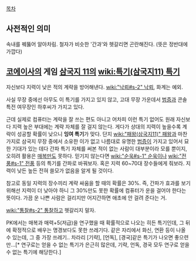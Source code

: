 [[목차]]
== 사전적인 의미 ==
속내를 꿰뚫어 알아차림.
철자가 비슷한 '간과'와 헷갈리면 곤란해진다. (뜻은 정반대에 가깝다)

== [[코에이]]사의 게임 [[삼국지 11]]의 [[wiki:특기(삼국지11) 특기]] ==
자신보다 지력이 낮은 적의 계략을 방어해낸다. [[wiki:"낙뢰#s-2" 낙뢰]], 화계는 예외.

사실 무장 중에선 아무도 이 특기를 가지고 있지 않고, 고대 무장 가운데서 [[범증]]과 콘솔 특전 여무장인 하후씨가 가지고 있다. 

근데 실제로 컴퓨터는 계락을 잘 쓰는 편도 아니고 어차피 이런 특기 없어도 원래 자신보다 지력 높은 부대에는 계략 자체를 잘 걸지 않는다. 게다가 상대의 지력이 높을수록 계략이 성공할 확률이 낮으니 '''잉여 특기 '''가 맞다. 단지 [[wiki:"패왕(삼국지11)" 패왕]]과 마찬가지로 삼국지 무장 중에서 소유한 이가 없고 나름대로 유명한 [[범증]]이 가지고 있어서 묘한 기대가 있는 데다 간파 특기 자체를 써본 적이 없는 사람이 대부분이라 모를 뿐이지, 오히려 활용은 [[매복]]만도 못하다. 믿기지 않는다면 [[wiki:"순욱#s-1" 순욱]]이나 [[wiki:"전풍#s-1" 전풍]] 등의 특기를 간파로 바꿔보자. 혹은 지력 60~70대 장수들에게 줘보라. 지력이 낮든 높든 전혀 쓸모가 없음을 알게 될 것이다.

참고로 동일 지력의 장수끼리 계략 싸움을 할 때의 확률은 30%. 즉, 간파가 효과를 보기 위해선 지력이 더 낮아야 하니 그 30%만도 못한 확률에 컴퓨터가 운을 걸어야 한다는 뜻이다. 가끔 운 나쁜 사람은 걸리지만 어지간하면 애초에 안 걸려 준다는 거.

[[wiki:"통찰#s-2" 통찰]]하고 헷갈리지 말자.

PK에서는 매복과 매력+5(저급)을 연구했을 때 확률적으로 나오는 히든 특기인데, 그 뒤에 확정적으로 배우는 명경보다도 못한 쓰레기다. 같은 자리에서 화신, 연환 등이 나올 수 있는데, 그 중 가장 쓰레기.. 차라리 [기략], [언독], [경국]같은 특기가 나오면 좋으련만...[* 연구로는 얻을 수 없는 특기가 은근히 많은데, 기략, 언독, 경국 모두 연구로 얻을 수 없는 특기에 해당한다.]
